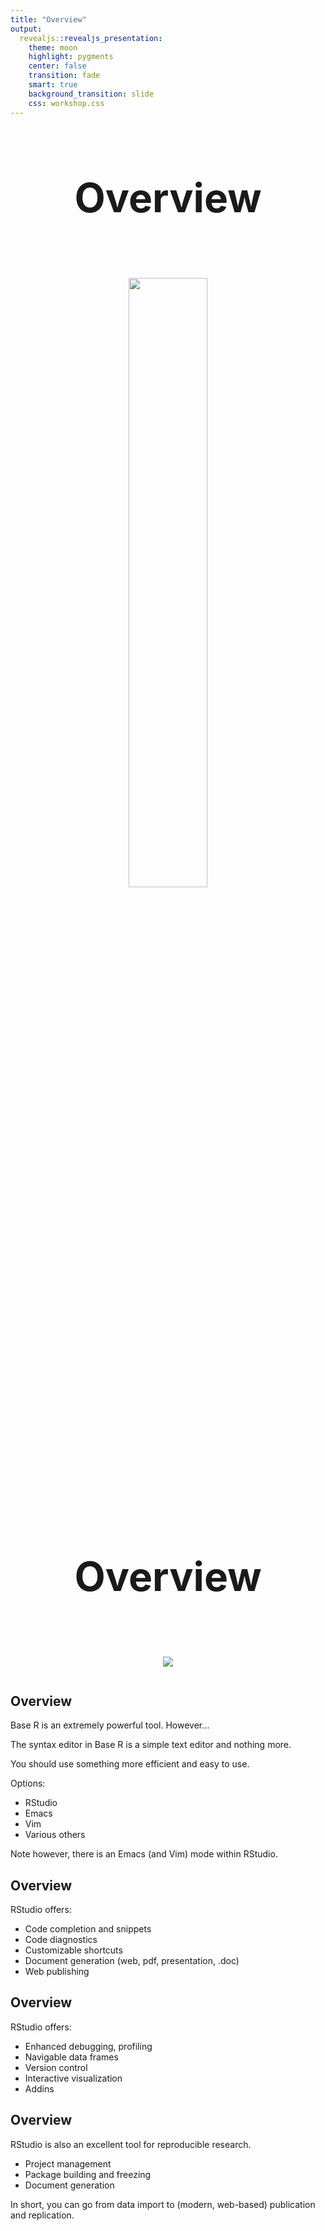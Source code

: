 ```yaml
---
title: "Overview"
output: 
  revealjs::revealjs_presentation:
    theme: moon
    highlight: pygments
    center: false
    transition: fade
    smart: true
    background_transition: slide
    css: workshop.css
---
```


##

<div style='text-align: center; font-size:32'>
<h1>Overview<h1>
<img src='../img/RMarkdownOutputFormatstrans.png' style="width:50%">
</div>

##

<div style='text-align: center; font-size:32'>
<h1>Overview<h1>
<img src='../img/RStudio.png'>
</div>

## Overview 

Base R is an extremely powerful tool. However...

The syntax editor in Base R is a simple text editor and nothing more.

You should use something more efficient and easy to use.

Options:

- RStudio
- Emacs
- Vim
- Various others

Note however, there is an Emacs (and Vim) mode within RStudio.



## Overview

RStudio offers:

- Code completion and snippets
- Code diagnostics
- Customizable shortcuts
- Document generation (web, pdf, presentation, .doc)
- Web publishing


## Overview

RStudio offers:

- Enhanced debugging, profiling
- Navigable data frames
- Version control
- Interactive visualization
- Addins


## Overview 

RStudio is also an excellent tool for reproducible research.

- Project management
- Package building and freezing
- Document generation

In short, you can go from data import to (modern, web-based) publication and replication.